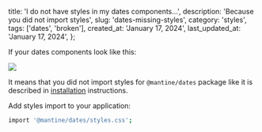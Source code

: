 
  title: 'I do not have styles in my dates components...',
  description: 'Because you did not import styles',
  slug: 'dates-missing-styles',
  category: 'styles',
  tags: ['dates', 'broken'],
  created_at: 'January 17, 2024',
  last_updated_at: 'January 17, 2024',
};


If your dates components look like this:

<Image src={image.src} maw={400} />

It means that you did not import styles for `@mantine/dates` package like
it is described in [installation](https://mantine.dev/dates/getting-started/#installation)
instructions.

Add styles import to your application:

```bash
import '@mantine/dates/styles.css';
```
